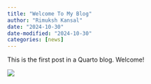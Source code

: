 ```yaml
---
title: "Welcome To My Blog"
author: "Rimuksh Kansal"
date: "2024-10-30"
date-modified: "2024-10-30"
categories: [news]
---
```


This is the first post in a Quarto blog. Welcome!

![](thumbnail.jpg)

